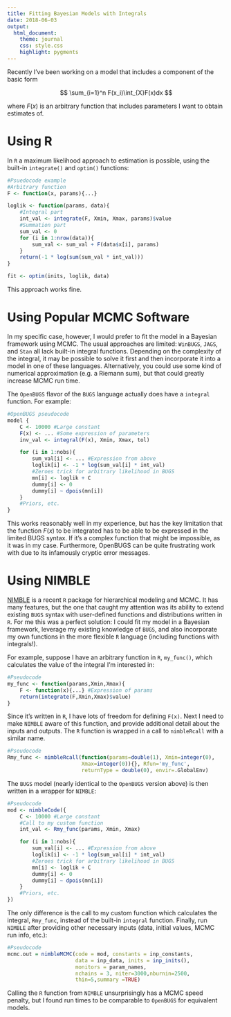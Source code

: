 ```yaml
---
title: Fitting Bayesian Models with Integrals
date: 2018-06-03
output:
  html_document:
    theme: journal
    css: style.css
    highlight: pygments
---
```


Recently I've been working on a model that includes a component of the basic form

$$ \sum_{i=1}^n F(x_i)\int_{X}F(x)dx $$

where $F(x)$ is an arbitrary function that includes parameters I want to obtain estimates of.

# Using R

In `R` a maximum likelihood approach to estimation is possible, using the built-in `integrate()` and `optim()` functions:

```r
#Psuedocode example
#Arbitrary function
F <- function(x, params){...}

loglik <- function(params, data){
	#Integral part
	int_val <- integrate(F, Xmin, Xmax, params)$value
	#Summation part
	sum_val <- 0
	for (i in 1:nrow(data)){		
		sum_val <- sum_val + F(data$x[i], params)
	}
	return(-1 * log(sum(sum_val * int_val)))
}

fit <- optim(inits, loglik, data)
```

This approach works fine.

# Using Popular MCMC Software

In my specific case, however, I would prefer to fit the model in a Bayesian framework using MCMC.
The usual approaches are limited: `WinBUGS`, `JAGS`, and `Stan` all lack built-in integral functions.
Depending on the complexity of the integral, it may be possible to solve it first and then incorporate it into a model in one of these languages.
Alternatively, you could use some kind of numerical approximation (e.g. a Riemann sum), but that could greatly increase MCMC run time.

The `OpenBUGS` flavor of the `BUGS` language actually does have a `integral` function.
For example:

```r
#OpenBUGS pseudocode
model {
	C <- 10000 #Large constant		
	F(x) <- ... #Some expression of parameters
	inv_val <- integral(F(x), Xmin, Xmax, tol)

	for (i in 1:nobs){
		sum_val[i] <- ... #Expression from above
		loglik[i] <- -1 * log(sum_val[i] * int_val)
		#Zeroes trick for arbitrary likelihood in BUGS
		mn[i] <- loglik + C
		dummy[i] <- 0
		dummy[i] ~ dpois(mn[i])
	}
	#Priors, etc.
}
```

This works reasonably well in my experience, but has the key limitation that the function $F(x)$ to be integrated has to be able to be expressed in the limited BUGS syntax.
If it's a complex function that might be impossible, as it was in my case.
Furthermore, OpenBUGS can be quite frustrating work with due to its infamously cryptic error messages.

# Using NIMBLE

[NIMBLE](https://r-nimble.org/) is a recent `R` package for hierarchical modeling and MCMC.
It has many features, but the one that caught my attention was its ability to extend existing `BUGS` syntax with user-defined functions and distributions written in `R`.
For me this was a perfect solution: I could fit my model in a Bayesian framework, leverage my existing knowledge of `BUGS`, and also incorporate my own functions in the more flexible `R` language (including functions with integrals!).

For example, suppose I have an arbitrary function in `R`, `my_func()`, which calculates the value of the integral I'm interested in:

```r
#Pseudocode
my_func <- function(params,Xmin,Xmax){
	F <- function(x){...} #Expression of params
	return(integrate(F,Xmin,Xmax)$value)
}
```

Since it's written in `R`, I have lots of freedom for defining `F(x)`. 
Next I need to make `NIMBLE` aware of this function, and provide additional detail about the inputs and outputs.
The `R` function is wrapped in a call to `nimbleRcall` with a similar name.

```r
#Pseudocode
Rmy_func <- nimbleRcall(function(params=double(1), Xmin=integer(0), 
						Xmax=integer(0)){}, Rfun='my_func', 
						returnType = double(0), envir=.GlobalEnv)
```

The `BUGS` model (nearly identical to the `OpenBUGS` version above) is then written in a wrapper for `NIMBLE`:

```r
#Pseudocode
mod <- nimbleCode({
	C <- 10000 #Large constant		
	#Call to my custom function
	int_val <- Rmy_func(params, Xmin, Xmax)

	for (i in 1:nobs){
		sum_val[i] <- ... #Expression from above
		loglik[i] <- -1 * log(sum_val[i] * int_val)
		#Zeroes trick for arbitrary likelihood in BUGS
		mn[i] <- loglik + C
		dummy[i] <- 0
		dummy[i] ~ dpois(mn[i])
	}
	#Priors, etc.
})
```

The only difference is the call to my custom function which calculates the integral, `Rmy_func`, instead of the built-in `integral` function. 
Finally, run `NIMBLE` after providing other necessary inputs (data, initial values, MCMC run info, etc.):

```r
#Pseudocode
mcmc.out = nimbleMCMC(code = mod, constants = inp_constants,
					  data = inp_data, inits = inp_inits(),
                      monitors = param_names,
					  nchains = 3, niter=3000,nburnin=2500,
                      thin=5,summary =TRUE)
```

Calling the `R` function from `NIMBLE` unsurprisingly has a MCMC speed penalty, but I found run times to be comparable to `OpenBUGS` for equivalent models.
